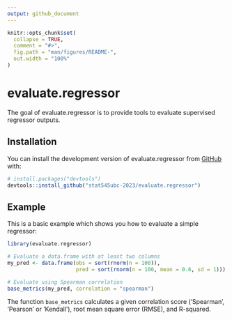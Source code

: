 ```yaml
---
output: github_document
---
```


<!-- README.md is generated from README.Rmd. Please edit that file -->

```r
knitr::opts_chunk$set(
  collapse = TRUE,
  comment = "#>",
  fig.path = "man/figures/README-",
  out.width = "100%"
)
```

# evaluate.regressor

<!-- badges: start -->
<!-- badges: end -->

The goal of evaluate.regressor is to provide tools to evaluate supervised regressor outputs.

## Installation

You can install the development version of evaluate.regressor from [GitHub](https://github.com/) with:

``` r
# install.packages("devtools")
devtools::install_github("stat545ubc-2023/evaluate.regressor")
```

## Example

This is a basic example which shows you how to evaluate a simple regressor:

```r
library(evaluate.regressor)

# Evaluate a data.frame with at least two columns
my_pred <- data.frame(obs = sort(rnorm(n = 100)), 
                      pred = sort(rnorm(n = 100, mean = 0.6, sd = 1)))

# Evaluate using Spearman correlation 
base_metrics(my_pred, correlation = "spearman")

```

The function `base_metrics` calculates a given correlation score ('Spearman', 'Pearson' or 'Kendall'), root mean square error (RMSE), and R-squared.
